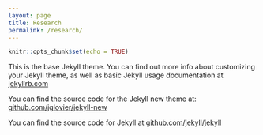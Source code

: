 ```yaml
---
layout: page
title: Research
permalink: /research/
---
```

```r
knitr::opts_chunk$set(echo = TRUE)
```

This is the base Jekyll theme. You can find out more info about customizing your Jekyll theme, as well as basic Jekyll usage documentation at [jekyllrb.com](http://jekyllrb.com/)

You can find the source code for the Jekyll new theme at: [github.com/jglovier/jekyll-new](https://github.com/jglovier/jekyll-new)

You can find the source code for Jekyll at [github.com/jekyll/jekyll](https://github.com/jekyll/jekyll)
